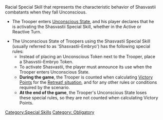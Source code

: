 {{n5-section-special-skills}}


Racial Special Skill that represents the characteristic behavior of Shasvastii combatants when they fall Unconscious.

{{image | name=eng-shasvastii-embryo.jpg | style=128 }}

{{css_skillbox |black| SHASVASTII | AUTOMATIC SKILL }}
{{skill-label | Obligatory }}
{{requirements}}
* The Trooper enters [[Unconscious State]], and his player declares that he is activating the Shasvastii Special Skill, whether in the Active or Reactive Turn.
{{effects}}
* The Unconscious State of Troopers using the Shasvastii Special Skill (usually referred to as 'Shasvastii-Embryo') has the following special rules:
** Instead of placing an Unconscious Token next to the Trooper, place a Shasvstii-Embryo Token.
** To activate Shasvastii, the player must announce its use when the Trooper enters Unconscious State.
** '''During the game''', the Trooper is counted when calculating [[Victory Points]] for the [[Retreat Situation | Retreat! situation]], and for any other rules or conditions required by the scenario.
** '''At the end of the game''', the Trooper's Unconscious State loses these special rules, so they are not counted when calculating Victory Points.
{{css_skillbox-end}}




[[Category:Special Skills]]

<!-- Label and Trait categories. -->
[[Category: Obligatory ]]
